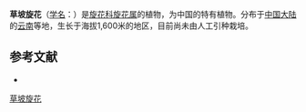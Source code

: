 {{Speciesbox
| name = 草坡旋花
| status = 
| status_system = 
| image =
| genus = Convolvulus
| species = steppicola
| authority = Hand.-Mazz.
}}

'''草坡旋花'''（[[学名|学名]]：{{lang|la|''Convolvulus steppicola''}}）是[[旋花科|旋花科]][[旋花属|旋花属]]的植物，为中国的特有植物。分布于[[中国大陆|中国大陆]]的[[云南|云南]]等地，生长于海拔1,600米的地区，目前尚未由人工引种栽培。

== 参考文献 ==
<div class="references-small">
* {{cite web| url =http://www.bioinfo.cn/db05/KmzwSpecies.php?action=view&id=5058| title =草坡旋花| work =《中国高等植物数据库全库》| publisher =中国科学院微生物研究所| author =昆明植物研究所| accessdate =2009-02-25| deadurl =yes| archiveurl =https://web.archive.org/web/20160305082601/http://www.bioinfo.cn/db05/KmzwSpecies.php?action=view&id=5058| archivedate =2016-03-05}}
</div>
{{Taxonbar|from=Q15231621}}

[[Category:旋花属|草坡旋花]]


{{植物小作品}}